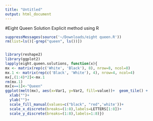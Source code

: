```yaml
---
title: "Untitled"
output: html_document
---
```

#Eight Queen Solution Explicit method using R

```r
suppressMessages(source('~/Downloads/eight queen.R'))
rm(list=ls()[-grep("queen", ls())])



```

```r
library(reshape2)
library(ggplot2)
lapply(eight.queen.solutions, function(x){
mx <- matrix(rep(c('White', 'Black'), 8), nrow=8, ncol=8)
mx.1 <- matrix(rep(c('Black', 'White'), 4), nrow=4, ncol=4)
mx[,(1:4)*2]<-mx.1
rm(mx.1)
mx[x==1]<-"Queen"  
ggplot(melt(mx), aes(x=Var1, y=Var2, fill=value))+  geom_tile() +
  xlab("")+
  ylab("")+
  scale_fill_manual(values=c("black", "red",'white'))+
  scale_x_discrete(breaks=(1:8),labels=LETTERS[1:8])+
  scale_y_discrete(breaks=(1:8),labels=1:8)})
```

